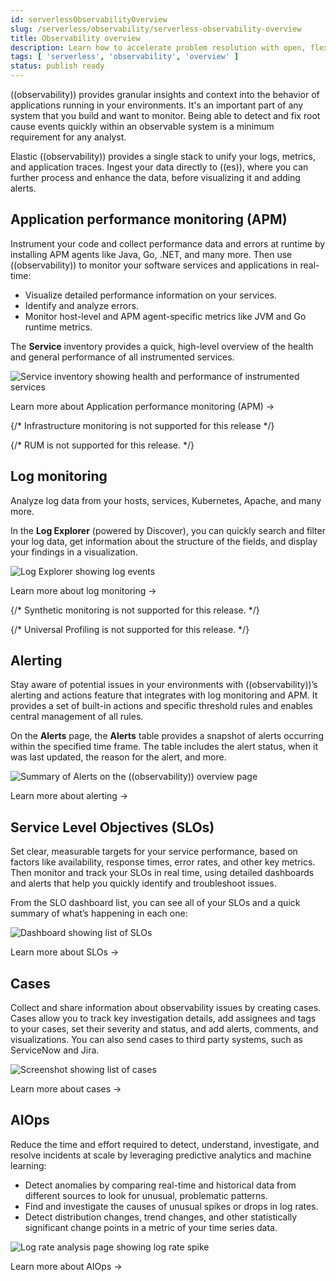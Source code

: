 ```yaml
---
id: serverlessObservabilityOverview
slug: /serverless/observability/serverless-observability-overview
title: Observability overview
description: Learn how to accelerate problem resolution with open, flexible, and unified observability powered by advanced machine learning and analytics.
tags: [ 'serverless', 'observability', 'overview' ]
status: publish ready
---
```




<PublishReady />

<div id="observability-introduction"></div>

((observability)) provides granular insights and context into the behavior of applications running in your environments.
It's an important part of any system that you build and want to monitor.
Being able to detect and fix root cause events quickly within an observable system is a minimum requirement for any analyst.

Elastic ((observability)) provides a single stack to unify your logs, metrics, and application traces.
Ingest your data directly to ((es)), where you can further process and enhance the data,
before visualizing it and adding alerts.

<DocImage size="l" flatImage url="./images/serverless-capabilities-mvp.svg" alt="Elastic ((observability)) overview diagram"/>

<div id="apm-overview"></div>

## Application performance monitoring (APM)

Instrument your code and collect performance data and errors at runtime by installing APM agents like Java, Go, .NET, and many more.
Then use ((observability)) to monitor your software services and applications in real-time:

* Visualize detailed performance information on your services.
* Identify and analyze errors.
* Monitor host-level and APM agent-specific metrics like JVM and Go runtime metrics.

The **Service** inventory provides a quick, high-level overview of the health and general performance of all instrumented services.

![Service inventory showing health and performance of instrumented services](images/services-inventory.png)

<DocLink id="serverlessObservabilityApm">Learn more about Application performance monitoring (APM) -></DocLink>

<div id="metrics-overview"></div>

{/* Infrastructure monitoring is not supported for this release */}

{/* RUM is not supported for this release. */}

## Log monitoring

Analyze log data from your hosts, services, Kubernetes, Apache, and many more.

In the **Log Explorer** (powered by Discover), you can quickly search and filter your log data,
get information about the structure of the fields, and display your findings in a visualization.

![Log Explorer showing log events](images/log-explorer-overview.png)

<DocLink id="serverlessObservabilityLogMonitoring">Learn more about log monitoring -></DocLink>

<div id="synthetic-monitoring-overview"></div>

{/* Synthetic monitoring is not supported for this release. */}

{/* Universal Profiling is not supported for this release. */}

## Alerting

Stay aware of potential issues in your environments with ((observability))’s alerting
and actions feature that integrates with log monitoring and APM.
It provides a set of built-in actions and specific threshold rules
and enables central management of all rules.

On the **Alerts** page, the **Alerts** table provides a snapshot of alerts occurring within the specified time frame. The table includes the alert status, when it was last updated, the reason for the alert, and more.

![Summary of Alerts on the ((observability)) overview page](images/observability-alerts-overview.png)

<DocLink id="serverlessObservabilityAlerting">Learn more about alerting -> </DocLink>

## Service Level Objectives (SLOs)

Set clear, measurable targets for your service performance,
based on factors like availability, response times, error rates, and other key metrics.
Then monitor and track your SLOs in real time,
using detailed dashboards and alerts that help you quickly identify and troubleshoot issues.

From the SLO dashboard list, you can see all of your SLOs and a quick summary of what’s happening in each one:

![Dashboard showing list of SLOs](images/slo-dashboard.png)

<DocLink id="serverlessObservabilitySlos">Learn more about SLOs -> </DocLink>

## Cases

Collect and share information about observability issues by creating cases.
Cases allow you to track key investigation details,
add assignees and tags to your cases, set their severity and status, and add alerts,
comments, and visualizations. You can also send cases to third party systems,
such as ServiceNow and Jira.

![Screenshot showing list of cases](images/cases.png)

<DocLink id="serverlessObservabilityCases">Learn more about cases -> </DocLink>

## AIOps

Reduce the time and effort required to detect, understand, investigate, and resolve incidents at scale
by leveraging predictive analytics and machine learning:

* Detect anomalies by comparing real-time and historical data from different sources to look for unusual, problematic patterns.
* Find and investigate the causes of unusual spikes or drops in log rates.
* Detect distribution changes, trend changes, and other statistically significant change points in a metric of your time series data.

![Log rate analysis page showing log rate spike ](images/log-rate-analysis.png)

<DocLink id="serverlessObservabilityAiops">Learn more about AIOps -></DocLink>

<Feedback slug="/serverless/observability/serverless-observability-overview" filepath="docs/observability-overview.mdx" />
